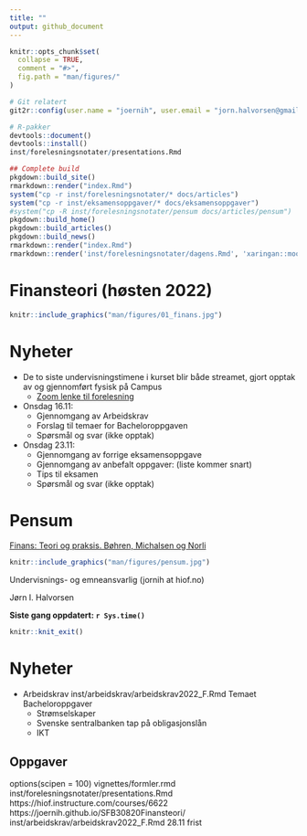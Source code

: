 ```yaml
---
title: ""
output: github_document
---
```


<!-- README.md is generated from README.Rmd. Please edit that file -->

```r
knitr::opts_chunk$set(
  collapse = TRUE,
  comment = "#>",
  fig.path = "man/figures/"
)
```

```r
# Git relatert
git2r::config(user.name = "joernih", user.email = "jorn.halvorsen@gmail.com")
```

```r
# R-pakker
devtools::document()
devtools::install()
inst/forelesningsnotater/presentations.Rmd
```

```r
## Complete build
pkgdown::build_site() 
rmarkdown::render("index.Rmd")
system("cp -r inst/forelesningsnotater/* docs/articles")
system("cp -r inst/eksamensoppgaver/* docs/eksamensoppgaver")
#system("cp -R inst/forelesningsnotater/pensum docs/articles/pensum")
pkgdown::build_home()
pkgdown::build_articles()
pkgdown::build_news()
rmarkdown::render("index.Rmd")
rmarkdown::render('inst/forelesningsnotater/dagens.Rmd', 'xaringan::moon_reader')
```

# Finansteori (høsten 2022)

```r
knitr::include_graphics("man/figures/01_finans.jpg")
```

# Nyheter
- De to siste undervisningstimene i kurset blir både streamet, gjort opptak av og gjennomført fysisk på Campus
  - [Zoom lenke til forelesning](https://hiof.zoom.us/j/63892645817?pwd=WmxGYlJBV2tpdUtaZ3NWeGtQTWt3UT09)
- Onsdag 16.11: 
  - Gjennomgang av Arbeidskrav
  - Forslag til temaer for Bacheloroppgaven
  - Spørsmål og svar (ikke opptak)
- Onsdag 23.11: 
  - Gjennomgang av forrige eksamensoppgave
  - Gjennomgang av anbefalt oppgaver: (liste kommer snart)
  - Tips til eksamen
  - Spørsmål og svar (ikke opptak)
<br>

# Pensum 
[Finans: Teori og praksis. Bøhren, Michalsen og Norli](https://www.fagbokforlaget.no/Finans-Teori-og-praksis/I9788245022193)

```r
knitr::include_graphics("man/figures/pensum.jpg")
```

Undervisnings- og emneansvarlig (jornih at hiof.no)

Jørn I. Halvorsen

**Siste gang oppdatert: `r Sys.time()`**

```r
knitr::knit_exit()
```

# Nyheter
- Arbeidskrav
inst/arbeidskrav/arbeidskrav2022_F.Rmd
Temaet Bacheloroppgaver
  - Strømselskaper
  - Svenske sentralbanken tap på obligasjonslån
  - IKT

## Oppgaver
options(scipen = 100)
vignettes/formler.rmd
inst/forelesningsnotater/presentations.Rmd
https://hiof.instructure.com/courses/6622
https://joernih.github.io/SFB30820Finansteori/
inst/arbeidskrav/arbeidskrav2022_F.Rmd
28.11 frist
